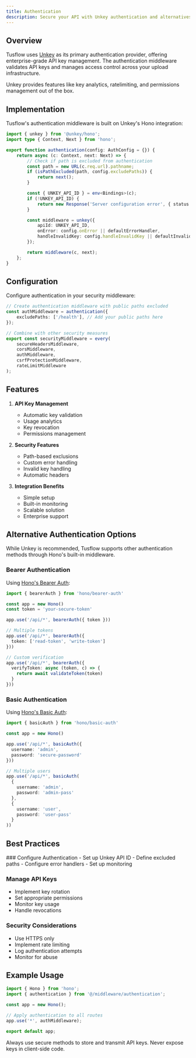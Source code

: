 ```yaml
---
title: Authentication
description: Secure your API with Unkey authentication and alternatives
---
```



## Overview

Tusflow uses [Unkey](https://unkey.dev) as its primary authentication provider, offering enterprise-grade API key management. The authentication middleware validates API keys and manages access control across your upload infrastructure.

<Callout type="info">
  Unkey provides features like key analytics, ratelimiting, and permissions management out of the box.
</Callout>

## Implementation

Tusflow's authentication middleware is built on Unkey's Hono integration:

```typescript
import { unkey } from '@unkey/hono';
import type { Context, Next } from 'hono';

export function authentication(config: AuthConfig = {}) {
    return async (c: Context, next: Next) => {
        // Check if path is excluded from authentication
        const path = new URL(c.req.url).pathname;
        if (isPathExcluded(path, config.excludePaths)) {
            return next();
        }

        const { UNKEY_API_ID } = env<Bindings>(c);
        if (!UNKEY_API_ID) {
            return new Response('Server configuration error', { status: 500 });
        }

        const middleware = unkey({
            apiId: UNKEY_API_ID,
            onError: config.onError || defaultErrorHandler,
            handleInvalidKey: config.handleInvalidKey || defaultInvalidKeyHandler
        });

        return middleware(c, next);
    };
}
```

## Configuration

Configure authentication in your security middleware:

```typescript
// Create authentication middleware with public paths excluded
const authMiddleware = authentication({
    excludePaths: ['/health'], // Add your public paths here
});

// Combine with other security measures
export const securityMiddleware = every(
    secureHeadersMiddleware,
    corsMiddleware,
    authMiddleware,
    csrfProtectionMiddleware,
    rateLimitMiddleware
);
```

## Features

1. **API Key Management**
   - Automatic key validation
   - Usage analytics
   - Key revocation
   - Permissions management

2. **Security Features**
   - Path-based exclusions
   - Custom error handling
   - Invalid key handling
   - Automatic headers

3. **Integration Benefits**
   - Simple setup
   - Built-in monitoring
   - Scalable solution
   - Enterprise support

## Alternative Authentication Options

<Callout type="info">
  While Unkey is recommended, Tusflow supports other authentication methods through Hono's built-in middleware.
</Callout>

### Bearer Authentication

Using [Hono's Bearer Auth](https://hono.dev/docs/middleware/builtin/bearer-auth):

```typescript
import { bearerAuth } from 'hono/bearer-auth'

const app = new Hono()
const token = 'your-secure-token'

app.use('/api/*', bearerAuth({ token }))

// Multiple tokens
app.use('/api/*', bearerAuth({ 
  token: ['read-token', 'write-token'] 
}))

// Custom verification
app.use('/api/*', bearerAuth({
  verifyToken: async (token, c) => {
    return await validateToken(token)
  }
}))
```

### Basic Authentication

Using [Hono's Basic Auth](https://hono.dev/docs/middleware/builtin/basic-auth):

```typescript
import { basicAuth } from 'hono/basic-auth'

const app = new Hono()

app.use('/api/*', basicAuth({
  username: 'admin',
  password: 'secure-password'
}))

// Multiple users
app.use('/api/*', basicAuth(
  {
    username: 'admin',
    password: 'admin-pass'
  },
  {
    username: 'user',
    password: 'user-pass'
  }
))
```

## Best Practices

<Steps>
  ### Configure Authentication
  - Set up Unkey API ID
  - Define excluded paths
  - Configure error handlers
  - Set up monitoring

  ### Manage API Keys
  - Implement key rotation
  - Set appropriate permissions
  - Monitor key usage
  - Handle revocations

  ### Security Considerations
  - Use HTTPS only
  - Implement rate limiting
  - Log authentication attempts
  - Monitor for abuse
</Steps>

## Example Usage

  ```typescript index.ts
  import { Hono } from 'hono';
  import { authentication } from '@/middleware/authentication';

  const app = new Hono();

  // Apply authentication to all routes
  app.use('*', authMiddleware);

  export default app;
  ```

<Callout type="warning">
  Always use secure methods to store and transmit API keys. Never expose keys in client-side code.
</Callout>
